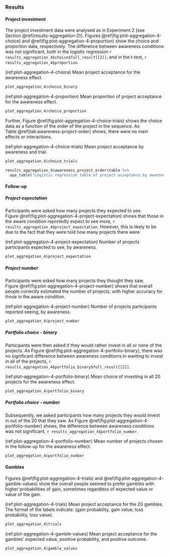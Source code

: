 ### Results

#### Project investment

The project investment data were analysed as in Experiment 2 (see
Section \@ref(results-aggregation-2)).
Figures \@ref(fig:plot-aggregation-4-choice)
and \@ref(fig:plot-aggregation-4-proportion) show the choice and proportion
data, respectively. The difference between awareness conditions was not
significant, both in the logistic regression
`r results_aggregation_4$choice$full_result[[2]]`, and in the t-test,
`r results_aggregation_4$proportion`.

(ref:plot-aggregation-4-choice) Mean project acceptance for the awareness effect.

```r
plot_aggregation_4$choice_binary
```

(ref:plot-aggregation-4-proportion) Mean proportion of project acceptance for the awareness effect.

```r
plot_aggregation_4$choice_proportion
```

Further, Figure \@ref(fig:plot-aggregation-4-choice-trials) shows the choice
data as a function of the order of the project in the sequence. As
Table \@ref(tab:awareness-project-order) shows, there were no main effects or
interactions.

(ref:plot-aggregation-4-choice-trials) Mean project acceptance by awareness and trial.

```r
plot_aggregation_4$choice_trials
```

```r
results_aggregation_4$awareness_project_order$table %>%
  apa_table("Logistic regression table of project acceptance by awareness and trial.")
```

#### Follow-up

##### Project expectation

Participants were asked how many projects they expected to see.
Figure \@ref(fig:plot-aggregation-4-project-expectation) shows that those in the
aware condition reportedly expect to see more,
`r results_aggregation_4$project_expectation`. However, this is likely to be due to
the fact that they were told how many projects there were.

(ref:plot-aggregation-4-project-expectation) Number of projects participants expected to see, by awareness.

```r
plot_aggregation_4$project_expectation
```

##### Project number

Participants were asked how many projects they thought they saw.
Figure \@ref(fig:plot-aggregation-4-project-number) shows that overall people
correctly estimated the number of projects, with higher accuracy for those in the
aware condition.

(ref:plot-aggregation-4-project-number) Number of projects participants reported seeing, by awareness.

```r
plot_aggregation_4$project_number
```

##### Portfolio choice - binary

Participants were then asked if they would rather invest in all or none of the
projects. As Figure \@ref(fig:plot-aggregation-4-portfolio-binary), there was no
significant difference between awareness conditions in wanting to invest
in all of the projects,
`r results_aggregation_4$portfolio_binary$full_result[[2]]`.

(ref:plot-aggregation-4-portfolio-binary) Mean choice of investing in all 20 projects for the awareness effect. 
```r
plot_aggregation_4$portfolio_binary
```

##### Portfolio choice - number

Subsequently, we asked participants how many projects they would invest in out
of the 20 that they saw. As
Figure \@ref(fig:plot-aggregation-4-portfolio-number) shows, the difference
between awareness conditions was not significant,
`r results_aggregation_4$portfolio_number`.

(ref:plot-aggregation-4-portfolio-number) Mean number of projects chosen in the follow-up for the awareness effect.

```r
plot_aggregation_4$portfolio_number
```

#### Gambles

Figures \@ref(fig:plot-aggregation-4-trials)
and \@ref(fig:plot-aggregation-4-gamble-values) show the
overall people seemed to prefer gambles with higher probabilities of gain,
sometimes regardless of expected value or value of the gain.

(ref:plot-aggregation-4-trials) Mean project acceptance for the 20 gambles. The format of the labels indicate: (gain probability, gain value; loss probability, loss value).

```r
plot_aggregation_4$trials
```

(ref:plot-aggregation-4-gamble-values) Mean project acceptance for the gambles' expected value, positive probability, and positive outcome.

```r
plot_aggregation_4$gamble_values
```
